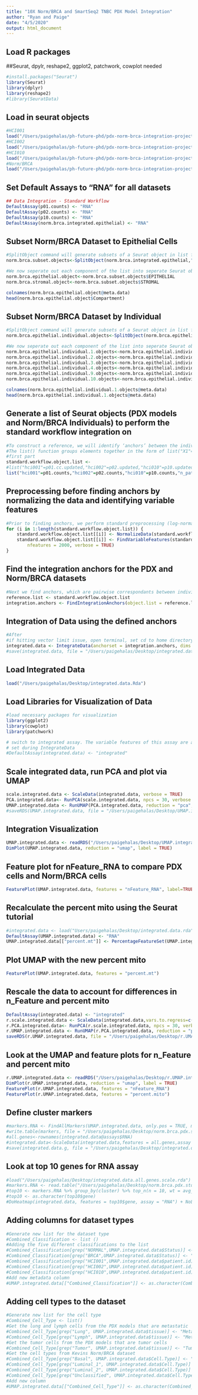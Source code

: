 ```yaml
---
title: "10X Norm/BRCA and SmartSeq2 TNBC PDX Model Integration"
author: "Ryan and Paige"
date: "4/5/2020"
output: html_document
---
```


## Load R packages
##Seurat, dpylr, reshape2, ggplot2, patchwork, cowplot needed
```r
#install.packages("Seurat")
library(Seurat)
library(dplyr)
library(reshape2)
#library(SeuratData)
```

## Load in seurat objects

```r
#HCI001
load("/Users/paigehalas/ph-future-phd/pdx-norm-brca-integration-project/seurat-objects/hci001.expected.counts.trimmed.seurat3.object.Rda")
#HCI002
load("/Users/paigehalas/ph-future-phd/pdx-norm-brca-integration-project/seurat-objects/hci002.expected.counts.trimmed.seurat3.object.Rda")
#HCI010
load("/Users/paigehalas/ph-future-phd/pdx-norm-brca-integration-project/seurat-objects/hci010.expected.counts.trimmed.seurat3.object.Rda")
#Norm/BRCA
load("/Users/paigehalas/ph-future-phd/pdx-norm-brca-integration-project/seurat-objects/norm.brca.integrated.epithelial.Rda")
```

## Set Default Assays to "RNA" for all datasets

```r
## Data Integration - Standard Workflow
DefaultAssay(p01.counts) <- "RNA"
DefaultAssay(p02.counts) <- "RNA"
DefaultAssay(p10.counts) <- "RNA"
DefaultAssay(norm.brca.integrated.epithelial) <- "RNA"
```


## Subset Norm/BRCA Dataset to Epithelial Cells 

```r
#SplitObject command will generate subsets of a Seurat object in list form based on the given metadata column. For this, we subset on the "Compartment" column, to generate two new objects, the epithelial compartment and the stromal compartment
norm.brca.subset.objects<-SplitObject(norm.brca.integrated.epithelial,"Compartment")

#We now seperate out each component of the list into seperate Seurat objects. The "$" command specifies which part of the full list we want to access.
norm.brca.epithelial.object<-norm.brca.subset.objects$EPITHELIAL
norm.brca.stromal.object<-norm.brca.subset.objects$STROMAL
```
```r
colnames(norm.brca.epithelial.object@meta.data)
head(norm.brca.epithelial.object$Compartment)
```
## Subset Norm/BRCA Dataset by Individual

```r
#SplitObject command will generate subsets of a Seurat object in list form based on the given metadata column. For this, we subset on the "individual" column, to generate 6 new objects, for each patient. 
norm.brca.epithelial.individual.objects<-SplitObject(norm.brca.epithelial.object,"individual")

#We now seperate out each component of the list into seperate Seurat objects. The "$" command specifies which part of the full list we want to access.
norm.brca.epithelial.individual.1.objects<-norm.brca.epithelial.individual.objects$ind1
norm.brca.epithelial.individual.2.objects<-norm.brca.epithelial.individual.objects$ind2
norm.brca.epithelial.individual.3.objects<-norm.brca.epithelial.individual.objects$ind3
norm.brca.epithelial.individual.4.objects<-norm.brca.epithelial.individual.objects$ind4
norm.brca.epithelial.individual.9.objects<-norm.brca.epithelial.individual.objects$ind9
norm.brca.epithelial.individual.10.objects<-norm.brca.epithelial.individual.objects$ind10
```
```r
colnames(norm.brca.epithelial.individual.1.objects@meta.data)
head(norm.brca.epithelial.individual.1.objects@meta.data)
```

## Generate a list of Seurat objects (PDX models and Norm/BRCA Individuals) to perform the standard workflow integration on

```r
#To construct a reference, we will identify ‘anchors’ between the individual datasets. First, we combine each Seurat object into a list, with each dataset as an element.
#The list() function groups elements together in the form of list("X1"=Y1,"X2",Y2,...), where Xn is the name you want the list element to be called and Yn is the component you want added to the list. For this analysis, we want to keep track of which Seurat object belongs to which model/patient.
#first part 
standard.workflow.object.list <- 
#list("hci001"=p01.cc.updated,"hci002"=p02.updated,"hci010"=p10.updated)
list("hci001"=p01.counts,"hci002"=p02.counts,"hci010"=p10.counts,"n_patient1"=norm.brca.epithelial.individual.1.objects, "b_patient2"=norm.brca.epithelial.individual.2.objects, "b_patient3"=norm.brca.epithelial.individual.3.objects, "b_patient4" = norm.brca.epithelial.individual.4.objects, "n_patient9" = norm.brca.epithelial.individual.9.objects, "n_patient10"=norm.brca.epithelial.individual.10.objects )
```

## Preprocessing before finding anchors by normalizing the data and identifying variable features 

```r
#Prior to finding anchors, we perform standard preprocessing (log-normalization), and identify variable features individually for each. Note that Seurat v3 implements an improved method for variable feature selection based on a variance stabilizing transformation ("vst")
for (i in 1:length(standard.workflow.object.list)) {
    standard.workflow.object.list[[i]] <- NormalizeData(standard.workflow.object.list[[i]], verbose = TRUE)
    standard.workflow.object.list[[i]] <- FindVariableFeatures(standard.workflow.object.list[[i]], selection.method = "vst", 
        nfeatures = 2000, verbose = TRUE)
}
```

## Find the integration anchors for the PDX and Norm/BRCA datasets


```r
#Next we find anchors, which are pairwise correspondants between individual cells which originate from the same biological state. These anchors are then used to transfer infromation from one dataset to another
reference.list <- standard.workflow.object.list
integration.anchors <- FindIntegrationAnchors(object.list = reference.list, dims = 1:30)
```

## Integration of Data using the defined anchors 

```r
#After 
#if hitting vector limit issue, open terminal, set cd to home directory, use "open .Renviron" and set the R_MAX_VSIZE=20Gb and save the file, you need to restart R for these changes to be saved 
integrated.data <- IntegrateData(anchorset = integration.anchors, dims = 1:30)
#save(integrated.data, file = "/Users/paigehalas/Desktop/integrated.data.Rda")
```

## Load Integrated Data

``` r
load("/Users/paigehalas/Desktop/integrated.data.Rda")
```

## Load Libraries for Visualization of Data

```r
#load necessary packages for visualization 
library(ggplot2)
library(cowplot)
library(patchwork)

# switch to integrated assay. The variable features of this assay are automatically
# set during IntegrateData
#DefaultAssay(integrated.data) <- "integrated"
```

## Scale integrated data, run PCA and plot via UMAP 
```r
scale.integrated.data <- ScaleData(integrated.data, verbose = TRUE)
PCA.integrated.data<- RunPCA(scale.integrated.data, npcs = 30, verbose = TRUE)
UMAP.integrated.data <- RunUMAP(PCA.integrated.data, reduction = "pca", dims = 1:30)
#saveRDS(UMAP.integrated.data, file = "/Users/paigehalas/Desktop/UMAP.integrated.data.rds")
```

## Integration Visualization 

```r
UMAP.integrated.data <- readRDS("/Users/paigehalas/Desktop/UMAP.integrated.data.rds")
DimPlot(UMAP.integrated.data, reduction = "umap", label = TRUE)
```

## Feature plot for nFeature_RNA to compare PDX cells and Norm/BRCA cells  

```r
FeaturePlot(UMAP.integrated.data, features = "nFeature_RNA", label=TRUE)
```

## Recalculate the percent mito using the Seurat tutorial 

```r
#integrated.data <- load("Users/paigehalas/Desktop/integrated.data.rda")
DefaultAssay(UMAP.integrated.data) <- "RNA"
UMAP.integrated.data[["percent.mt"]] <- PercentageFeatureSet(UMAP.integrated.data, pattern = "^MT-")
```

## Plot UMAP with the new percent mito 

```r
FeaturePlot(UMAP.integrated.data, features = "percent.mt")
```

## Rescale the data to account for differences in n_Feature and percent mito 

```r
DefaultAssay(integrated.data) <- "integrated"
r.scale.integrated.data <- ScaleData(integrated.data,vars.to.regress=c("nFeature_RNA", "percent.mt"))
r.PCA.integrated.data<- RunPCA(r.scale.integrated.data, npcs = 30, verbose = TRUE)
r.UMAP.integrated.data <- RunUMAP(r.PCA.integrated.data, reduction = "pca", dims = 1:30)
saveRDS(r.UMAP.integrated.data, file = "/Users/paigehalas/Desktop/r.UMAP.integrated.data.rds")
```

## Look at the UMAP and feature plots for n_Feature and percent mito 

```r
r.UMAP.integrated.data <- readRDS("/Users/paigehalas/Desktop/r.UMAP.integrated.data.rds")
DimPlot(r.UMAP.integrated.data, reduction = "umap", label = TRUE)
FeaturePlot(r.UMAP.integrated.data, features = "nFeature_RNA")
FeaturePlot(r.UMAP.integrated.data, features = "percent.mito")
```

## Define cluster markers

```r
#markers.RNA <- FindAllMarkers(UMAP.integrated.data, only.pos = TRUE, min.pct = 0.25, logfc.threshold = 0.25, assay = "RNA")
#write.table(markers, file = "/Users/paigehalas/Desktop/norm.brca.pdx.std.integrated.res025.RNA.markers.RNA.txt")
#all.genes<-rownames(integrated.data@assays$RNA)
#integrated.data<-ScaleData(integrated.data,features = all.genes,assay = "RNA")
#save(integrated.data.g, file = "/Users/paigehalas/Desktop/integrated.data.all.genes.scale.rda")
```

## Look at top 10 genes for RNA assay 

```r
#load("/Users/paigehalas/Desktop/integrated.data.all.genes.scale.rda")
#markers.RNA <- read.table("/Users/paigehalas/Desktop/norm.brca.pdx.std.integrated.res025.RNA.markers.RNA.txt")
#top10 <- markers.RNA %>% group_by(cluster) %>% top_n(n = 10, wt = avg_logFC)
#top10 <- as.character(top10$gene)
#DoHeatmap(integrated.data, features = top10$gene, assay = "RNA") + NoLegend()
```

## Adding columns for dataset types

```r
#Generate new list for the dataset type
#Combined_Classification <- list ()
#Adding the five different classifications to the list 
#Combined_Classification[grep("NORMAL",UMAP.integrated.data$Status)] <- "Normal"
#Combined_Classification[grep("BRCA",UMAP.integrated.data$Status)] <- "BRCA"
#Combined_Classification[grep("HCI001",UMAP.integrated.data$patient.id)] <- "HCI001"
#Combined_Classification[grep("HCI002",UMAP.integrated.data$patient.id)] <- "HCI002"
#Combined_Classification[grep("HCI010",UMAP.integrated.data$patient.id)] <- "HCI010"
#Add new metadata column 
#UMAP.integrated.data[["Combined_Classification"]] <- as.character(Combined_Classification)
```

## Adding cell types to the dataset

```r
#Generate new list for the cell type
#Combined_Cell_Type <- list()
#Get the lung and lymph cells from the PDX models that are metastatic
#Combined_Cell_Type[grep("Lung", UMAP.integrated.data$tissue)] <- "Metastatic"
#Combined_Cell_Type[grep("Lymph", UMAP.integrated.data$tissue)] <- "Metastatic"
#Get the tumor cells from the PDX models that are tumor cells 
#Combined_Cell_Type[grep("Tumor", UMAP.integrated.data$tissue)] <- "Tumor"
#Get the cell types from Kevins Norm/BRCA dataset 
#Combined_Cell_Type[grep("Basal", UMAP.integrated.data$Cell.Type)] <- "Basal"
#Combined_Cell_Type[grep("Luminal_1", UMAP.integrated.data$Cell.Type)] <- "Luminal_1"
#Combined_Cell_Type[grep("Luminal_2", UMAP.integrated.data$Cell.Type)] <- "Luminal_2"
#Combined_Cell_Type[grep("Unclassified", UMAP.integrated.data$Cell.Type)] <- "Unclassified"
#Add new column 
#UMAP.integrated.data[["Combined_Cell_Type"]] <- as.character(Combined_Cell_Type)
```
